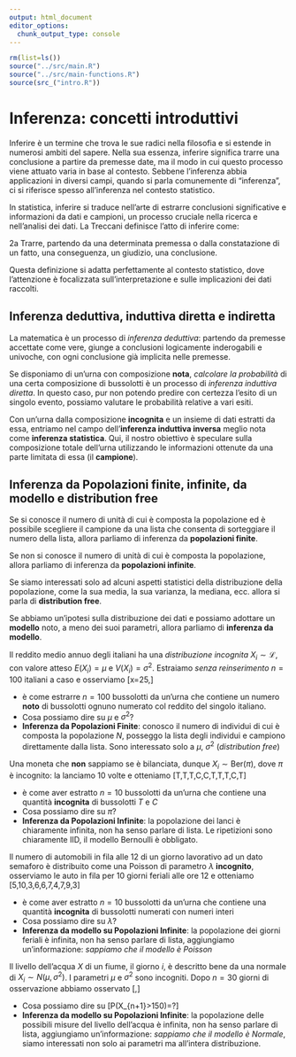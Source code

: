 ```yaml
---
output: html_document
editor_options: 
  chunk_output_type: console
---
```

\part{Inferenza}

```r
rm(list=ls())
source("../src/main.R")
source("../src/main-functions.R")
source(src_("intro.R"))

```

# Inferenza: concetti introduttivi

Inferire è un termine che trova le sue radici nella filosofia e si estende in numerosi ambiti del sapere. Nella sua essenza, inferire significa trarre una conclusione a partire da premesse date, ma il modo in cui questo processo viene attuato varia in base al contesto. Sebbene l'inferenza abbia applicazioni in diversi campi, quando si parla comunemente di "inferenza", ci si riferisce spesso all'inferenza nel contesto statistico.

In statistica, inferire si traduce nell'arte di estrarre conclusioni significative e informazioni da dati e campioni, un processo cruciale nella ricerca e nell'analisi dei dati. La Treccani definisce l'atto di inferire come:

2a Trarre, partendo da una determinata premessa o dalla constatazione di un fatto, una conseguenza, un giudizio, una conclusione.

Questa definizione si adatta perfettamente al contesto statistico, dove l'attenzione è focalizzata sull'interpretazione e sulle implicazioni dei dati raccolti.

## Inferenza deduttiva, induttiva diretta e indiretta

La matematica è un processo di _inferenza deduttiva_: partendo da premesse accettate come vere, giunge a conclusioni logicamente inderogabili e univoche, con ogni conclusione già implicita nelle premesse.

Se disponiamo di un'urna con composizione **nota**, _calcolare la probabilità_ di una certa composizione di 
bussolotti è un processo di _inferenza induttiva diretta_.  In questo caso, pur non potendo predire con certezza l'esito di un singolo evento, possiamo valutare le probabilità relative a vari esiti.

Con un'urna dalla composizione **incognita** e un insieme di dati estratti da essa, entriamo nel campo dell'**inferenza induttiva inversa** meglio nota come **inferenza statistica**. Qui, il nostro obiettivo è speculare sulla composizione totale dell'urna utilizzando le informazioni ottenute da una parte limitata di essa (il **campione**).

## Inferenza da Popolazioni finite, infinite, da modello e distribution free

Se si conosce il numero di unità di cui è composta la popolazione ed è possibile scegliere il campione da una lista che consenta di sorteggiare il numero della lista, allora parliamo di inferenza da **popolazioni finite**.

Se non si conosce il numero di unità di cui è composta la popolazione, allora parliamo di inferenza da **popolazioni infinite**.

Se siamo interessati solo ad alcuni aspetti statistici della distribuzione della popolazione, come la sua media, la sua varianza, la mediana, ecc. allora si parla di __distribution free__.

Se abbiamo un'ipotesi sulla distribuzione dei dati e possiamo adottare un __modello__ noto, a meno dei suoi parametri, allora parliamo di __inferenza da modello__.

::: example
Il reddito medio annuo degli italiani ha una _distribuzione incognita_ $X_i\sim\mathcal{L}$, con
valore atteso $E(X_i)=\mu$ e $V(X_i)=\sigma^2$. Estraiamo _senza reinserimento_ $n=100$ italiani a caso e osserviamo
\[\bar x=25\text{mila €},\qquad \hat\sigma=5\text{mila €}\]

  - è come estrarre $n=100$ bussolotti da un'urna che contiene un numero **noto** di bussolotti ognuno numerato col reddito del singolo italiano.
  - Cosa possiamo dire su $\mu$ e $\sigma^2$?
  - **Inferenza da Popolazioni Finite**: conosco il numero di individui di cui è composta la popolazione $N$, posseggo la lista degli individui e campiono direttamente dalla lista. Sono interessato solo a $\mu$, $\sigma^2$ (_distribution free_)

:::

::: example
Una moneta che **non** sappiamo se è bilanciata, dunque $X_i\sim\text{Ber}(\pi)$, dove $\pi$ è incognito: la lanciamo 10 volte e otteniamo
\[T,T,T,C,C,T,T,T,C,T\]

  - è come aver estratto $n=10$ bussolotti da un'urna che contiene una quantità **incognita** di bussolotti $T$ e $C$
  - Cosa possiamo dire su $\pi$?
  - **Inferenza da Popolazioni Infinite**: la popolazione dei lanci è chiaramente infinita, non ha senso parlare di lista. Le ripetizioni sono chiaramente IID, il modello Bernoulli è obbligato.

:::

::: example

Il numero di automobili in fila alle 12 di un giorno lavorativo ad un dato semaforo è distribuito come una Poisson di parametro $\lambda$ **incognito**, osserviamo le auto in fila per 10 giorni feriali alle ore 12 e otteniamo
\[5,10,3,6,6,7,4,7,9,3\]

  - è come aver estratto $n=10$ bussolotti da un'urna che contiene una quantità **incognita** di bussolotti numerati con numeri interi
  - Cosa possiamo dire su $\lambda$?
  - **Inferenza da modello su Popolazioni Infinite**: la popolazione dei giorni feriali è infinita, non ha senso parlare di lista, aggiungiamo un'informazione: _sappiamo che il modello è Poisson_

:::

::: example

Il livello dell'acqua $X$ di un fiume, il giorno $i$, è descritto bene da una normale di $X_i\sim N(\mu,\sigma^2)$.
I parametri $\mu$ e $\sigma^2$ sono incogniti. Dopo $n=30$ giorni di osservazione abbiamo osservato
\[\hat\mu=122\text{cm},\qquad \hat\sigma=11.3\text{cm}\]

- Cosa possiamo dire su
\[P(X_{n+1}>150)=?\]
- **Inferenza da modello su Popolazioni Infinite**: la popolazione delle possibili misure del livello dell'acqua è infinita, non ha senso parlare di lista, aggiungiamo un'informazione: _sappiamo che il modello è Normale_, siamo interessati non solo ai parametri ma all'intera distribuzione.

:::